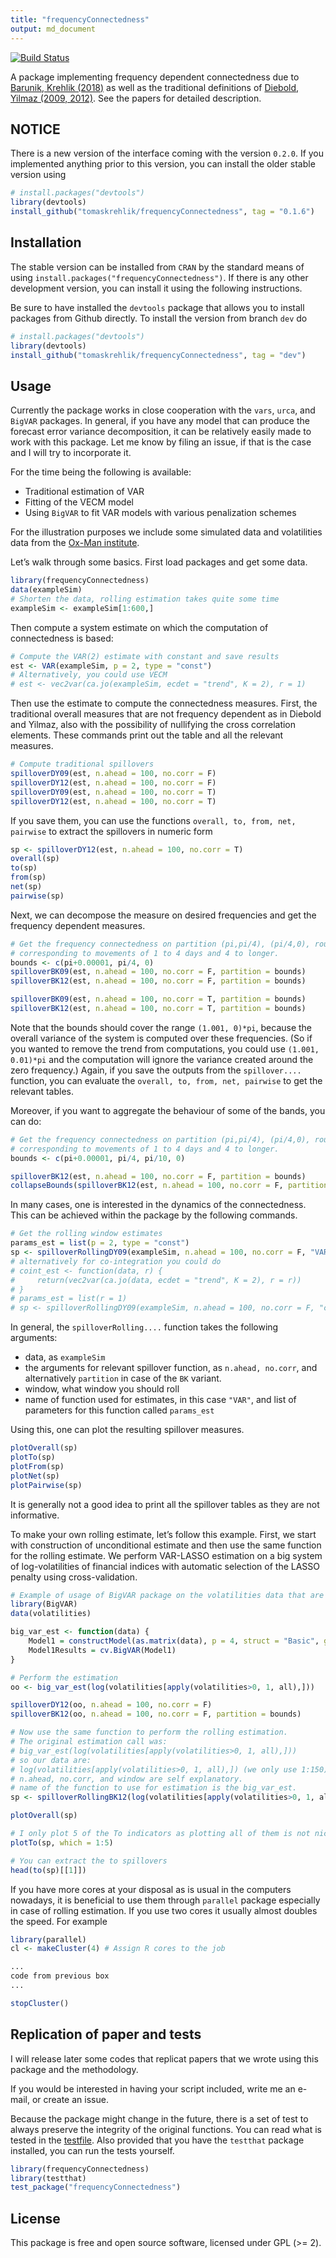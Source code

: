 ```yaml
---
title: "frequencyConnectedness"
output: md_document
---
```


[![Build Status](https://travis-ci.org/tomaskrehlik/frequencyConnectedness.svg?branch=master)](https://travis-ci.org/tomaskrehlik/frequencyConnectedness.svg?branch=master)

A package implementing frequency dependent connectedness due to [Barunik, Krehlik (2018)][BK2018] as well as the traditional definitions of [Diebold, Yilmaz (2009, 2012)][DY09]. See the papers for detailed description.

## NOTICE

There is a new version of the interface coming with the version `0.2.0`. If you implemented anything prior to this version, you can install the older stable version using

```r
# install.packages("devtools")
library(devtools)
install_github("tomaskrehlik/frequencyConnectedness", tag = "0.1.6") 
```

## Installation

The stable version can be installed from `CRAN` by the standard means of using `install.packages("frequencyConnectedness")`. If there is any other development version, you can install it using the following instructions.

Be sure to have installed the `devtools` package that allows you to install packages from Github directly. To install the version from branch `dev` do

````r
# install.packages("devtools")
library(devtools)
install_github("tomaskrehlik/frequencyConnectedness", tag = "dev") 
````

## Usage

Currently the package works in close cooperation with the `vars`, `urca`, and `BigVAR` packages. In general, if you have any model that can produce the forecast error variance decomposition, it can be relatively easily made to work with this package. Let me know by filing an issue, if that is the case and I will try to incorporate it. 

For the time being the following is available:

- Traditional estimation of VAR
- Fitting of the VECM model
- Using `BigVAR` to fit VAR models with various penalization schemes

For the illustration purposes we include some simulated data and volatilities data from the [Ox-Man institute](http://realized.oxford-man.ox.ac.uk/).

Let's walk through some basics. First load packages and get some data.

````r
library(frequencyConnectedness)
data(exampleSim)
# Shorten the data, rolling estimation takes quite some time
exampleSim <- exampleSim[1:600,]
````

Then compute a system estimate on which the computation of connectedness is based:

````r
# Compute the VAR(2) estimate with constant and save results
est <- VAR(exampleSim, p = 2, type = "const")
# Alternatively, you could use VECM
# est <- vec2var(ca.jo(exampleSim, ecdet = "trend", K = 2), r = 1)
````

Then use the estimate to compute the connectedness measures.
First, the traditional overall measures that are not frequency dependent as in Diebold and Yilmaz, also with the possibility of nullifying the cross correlation elements. These commands print out the table and all the relevant measures.

````r
# Compute traditional spillovers
spilloverDY09(est, n.ahead = 100, no.corr = F)
spilloverDY12(est, n.ahead = 100, no.corr = F)
spilloverDY09(est, n.ahead = 100, no.corr = T)
spilloverDY12(est, n.ahead = 100, no.corr = T)
````

If you save them, you can use the functions `overall, to, from, net, pairwise` to extract the spillovers in numeric form

````r
sp <- spilloverDY12(est, n.ahead = 100, no.corr = T)
overall(sp)
to(sp)
from(sp)
net(sp)
pairwise(sp)
````

Next, we can decompose the measure on desired frequencies and get the frequency dependent measures.

````r
# Get the frequency connectedness on partition (pi,pi/4), (pi/4,0), roughly
# corresponding to movements of 1 to 4 days and 4 to longer.
bounds <- c(pi+0.00001, pi/4, 0)
spilloverBK09(est, n.ahead = 100, no.corr = F, partition = bounds)
spilloverBK12(est, n.ahead = 100, no.corr = F, partition = bounds)

spilloverBK09(est, n.ahead = 100, no.corr = T, partition = bounds)
spilloverBK12(est, n.ahead = 100, no.corr = T, partition = bounds)
````

Note that the bounds should cover the range `(1.001, 0)*pi`, because the overall variance of the system is computed over these frequencies. (So if you wanted to remove the trend from computations, you could use `(1.001, 0.01)*pi` and the computation will ignore the variance created around the zero frequency.) Again, if you save the outputs from the `spillover....` function, you can evaluate the `overall, to, from, net, pairwise` to get the relevant tables.

Moreover, if you want to aggregate the behaviour of some of the bands, you can do:

````r
# Get the frequency connectedness on partition (pi,pi/4), (pi/4,0), roughly
# corresponding to movements of 1 to 4 days and 4 to longer.
bounds <- c(pi+0.00001, pi/4, pi/10, 0)

spilloverBK12(est, n.ahead = 100, no.corr = F, partition = bounds)
collapseBounds(spilloverBK12(est, n.ahead = 100, no.corr = F, partition = bounds), 1:2)
````



In many cases, one is interested in the dynamics of the connectedness. This can be achieved within the package by the following commands.

````r
# Get the rolling window estimates
params_est = list(p = 2, type = "const")
sp <- spilloverRollingDY09(exampleSim, n.ahead = 100, no.corr = F, "VAR", params_est = params_est, window = 100)
# alternatively for co-integration you could do
# coint_est <- function(data, r) {
#     return(vec2var(ca.jo(data, ecdet = "trend", K = 2), r = r))
# }
# params_est = list(r = 1)
# sp <- spilloverRollingDY09(exampleSim, n.ahead = 100, no.corr = F, "coint_est", params_est = params_est, window = 100)
````

In general, the `spilloverRolling....` function takes the following arguments:

- data, as `exampleSim`
- the arguments for relevant spillover function, as `n.ahead, no.corr`, and alternatively `partition` in case of the `BK` variant.
- window, what window you should roll
- name of function used for estimates, in this case `"VAR"`, and list of parameters for this function called `params_est`

Using this, one can plot the resulting spillover measures.

````r
plotOverall(sp)
plotTo(sp)
plotFrom(sp)
plotNet(sp)
plotPairwise(sp)
````

It is generally not a good idea to print all the spillover tables as they are not informative.

To make your own rolling estimate, let's follow this example. First, we start with construction of unconditional estimate and then use the same function for the rolling estimate. We perform VAR-LASSO estimation on a big system of log-volatilities of financial indices with automatic selection of the LASSO penalty using cross-validation.

````r
# Example of usage of BigVAR package on the volatilities data that are included
library(BigVAR)
data(volatilities)

big_var_est <- function(data) {
    Model1 = constructModel(as.matrix(data), p = 4, struct = "Basic", gran = c(50, 50), VARX = list(), verbose = F)
    Model1Results = cv.BigVAR(Model1)
}

# Perform the estimation
oo <- big_var_est(log(volatilities[apply(volatilities>0, 1, all),]))

spilloverDY12(oo, n.ahead = 100, no.corr = F)
spilloverBK12(oo, n.ahead = 100, no.corr = F, partition = bounds)

# Now use the same function to perform the rolling estimation.
# The original estimation call was:
# big_var_est(log(volatilities[apply(volatilities>0, 1, all),]))
# so our data are:
# log(volatilities[apply(volatilities>0, 1, all),]) (we only use 1:150) because it takes a lot of time to fit
# n.ahead, no.corr, and window are self explanatory.
# name of the function to use for estimation is the big_var_est.
sp <- spilloverRollingBK12(log(volatilities[apply(volatilities>0, 1, all),])[1:150, ], n.ahead = 100, no.corr = F, func_est = "big_var_est", params_est = list(), window = 100, partition = bounds)

plotOverall(sp)

# I only plot 5 of the To indicators as plotting all of them is not nice
plotTo(sp, which = 1:5)

# You can extract the to spillovers
head(to(sp)[[1]])
````

If you have more cores at your disposal as is usual in the computers nowadays, it is beneficial to use them through `parallel` package especially in case of rolling estimation. If you use two cores it usually almost doubles the speed. For example

````r
library(parallel)
cl <- makeCluster(4) # Assign R cores to the job

...
code from previous box
...

stopCluster()
````

## Replication of paper and tests

I will release later some codes that replicat papers that we wrote using this package and the methodology.

If you would be interested in having your script included, write me an e-mail, or create an issue.

Because the package might change in the future, there is a set of test to always preserve the integrity of the original functions. You can read what is tested in the [testfile](tests/testthat/test-basic.r). Also provided that you have the `testthat` package installed, you can run the tests yourself.

````r
library(frequencyConnectedness)
library(testthat)
test_package("frequencyConnectedness")
````

## License

This package is free and open source software, licensed under GPL (>= 2).


[BK2018]: https://academic.oup.com/jfec/article-abstract/16/2/271/4868603?redirectedFrom=fulltext "Barunik, J., Krehlik, T., Measuring the Frequency Dynamics of Financial Connectedness and Systemic Risk"
[DY09]: http://www.sciencedirect.com/science/article/pii/S016920701100032X "Diebold, F. X., Yilmaz, K., Better to give than to receive: Predictive directional measurement of volatility spillovers"
